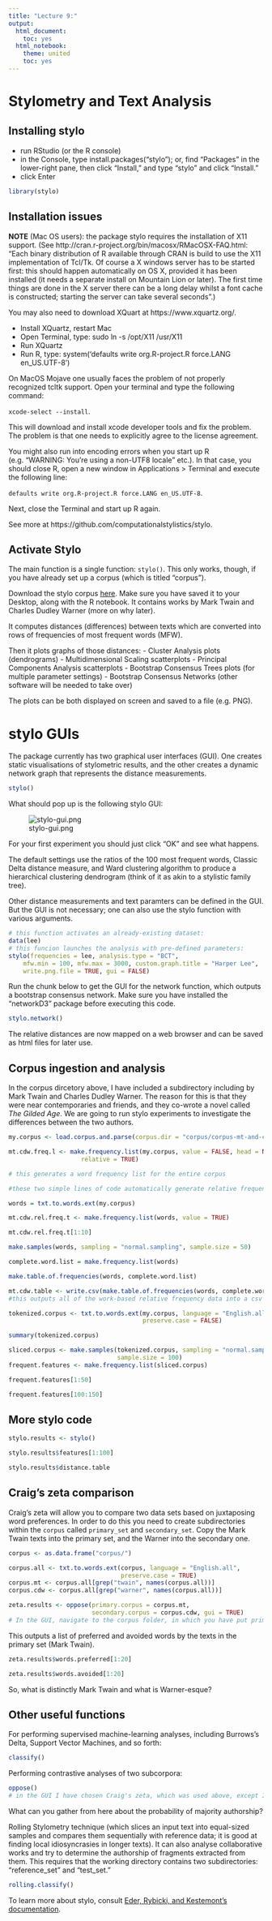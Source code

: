 ```yaml
---
title: "Lecture 9:"
output:
  html_document:
    toc: yes
  html_notebook:
    theme: united
    toc: yes
---
```


# Stylometry and Text Analysis

## Installing stylo
- run RStudio (or the R console)
- in the Console, type install.packages("stylo"); or, find "Packages" in the lower-right pane, then click "Install," and type "stylo" and click "Install."
- click Enter

```r
library(stylo)
```


## Installation issues

**NOTE** (Mac OS users): the package stylo requires the installation of X11 support. (See http://cran.r-project.org/bin/macosx/RMacOSX-FAQ.html: “Each binary distribution of R available through CRAN is build to use the X11 implementation of Tcl/Tk. Of course a X windows server has to be started first: this should happen automatically on OS X, provided it has been installed (it needs a separate install on Mountain Lion or later). The first time things are done in the X server there can be a long delay whilst a font cache is constructed; starting the server can take several seconds”.)

You may also need to download XQuart at https://www.xquartz.org/.

- Install XQuartz, restart Mac
- Open Terminal, type: sudo ln -s /opt/X11 /usr/X11
- Run XQuartz
- Run R, type: system('defaults write org.R-project.R force.LANG en_US.UTF-8')

On MacOS Mojave one usually faces the problem of not properly recognized tcltk support. Open your terminal and type the following command:

`xcode-select --install`.

This will download and install xcode developer tools and fix the problem. The problem is that one needs to explicitly agree to the license agreement.

You might also run into encoding errors when you start up R (e.g. “WARNING: You’re using a non-UTF8 locale” etc.). In that case, you should close R, open a new window in Applications > Terminal and execute the following line:

`defaults write org.R-project.R force.LANG en_US.UTF-8`.

Next, close the Terminal and start up R again.

See more at https://github.com/computationalstylistics/stylo.

## Activate Stylo

The main function is a single function: `stylo()`. This only works, though, if you have already set up a corpus (which is titled "corpus").

Download the stylo corpus [here](https://www.dropbox.com/sh/n1tep3om866esa9/AABXfmK8syaAyXCjZ-ESKY2Za?dl=0). Make sure you have saved it to your Desktop, along with the R notebook. It contains works by Mark Twain and Charles Dudley Warner (more on why later).

It computes distances (differences) between texts which are converted into rows of frequencies of most frequent words (MFW).

Then it plots graphs of those distances:
- Cluster Analysis plots (dendrograms)
- Multidimensional Scaling scatterplots
- Principal Components Analysis scatterplots
- Bootstrap Consensus Trees plots (for multiple parameter settings)
- Bootstrap Consensus Networks (other software will be needed to take over)

The plots can be both displayed on screen and saved to a file (e.g. PNG).

# stylo GUIs

The package currently has two graphical user interfaces (GUI). One creates static visualisations of stylometric results, and the other creates a dynamic network graph that represents the distance measurements. 

```r
stylo()
```

What should pop up is the following stylo GUI:

![stylo-gui.png](stylo-gui.png)

For your first experiment you should just click "OK" and see what happens.

The default settings use the ratios of the 100 most frequent words, Classic Delta distance measure, and Ward clustering algorithm to produce a hierarchical clustering dendrogram (think of it as akin to a stylistic family tree).

Other distance measurements and text paramters can be defined in the GUI. But the GUI is not necessary; one can also use the stylo function with various arguments.

```r
# this function activates an already-existing dataset:
data(lee)
# this funcion launches the analysis with pre-defined parameters:
stylo(frequencies = lee, analysis.type = "BCT", 
    mfw.min = 100, mfw.max = 3000, custom.graph.title = "Harper Lee",
    write.png.file = TRUE, gui = FALSE)
```

Run the chunk below to get the GUI for the network function, which outputs a bootstrap consensus network. Make sure you have installed the "networkD3" package before executing this code.

```r
stylo.network()
```

The relative distances are now mapped on a web browser and can be saved as html files for later use.

## Corpus ingestion and analysis

In the corpus dircetory above, I have included a subdirectory including by Mark Twain and Charles Dudley Warner. The reason for this is that they were near contemporaries and friends, and they co-wrote a novel called *The Gilded Age*. We are going to run stylo experiments to investigate the differences between the two authors.

```r
my.corpus <- load.corpus.and.parse(corpus.dir = "corpus/corpus-mt-and-cdw/", markup.type = "text", ngram.size = 1)
```

```r
mt.cdw.freq.l <- make.frequency.list(my.corpus, value = FALSE, head = NULL,
                    relative = TRUE)

# this generates a word frequency list for the entire corpus
```


```r

#these two simple lines of code automatically generate relative frequencies based on the above frequency list

words = txt.to.words.ext(my.corpus)

mt.cdw.rel.freq.t <- make.frequency.list(words, value = TRUE)

mt.cdw.rel.freq.t[1:10]
```

```r
make.samples(words, sampling = "normal.sampling", sample.size = 50)
```


```r
complete.word.list = make.frequency.list(words)

make.table.of.frequencies(words, complete.word.list)
```

```r
mt.cdw.table <- write.csv(make.table.of.frequencies(words, complete.word.list), "mark-twain-warner-table.csv")
#this outputs all of the work-based relative frequency data into a csv file
```

```r
tokenized.corpus <- txt.to.words.ext(my.corpus, language = "English.all",
                                     preserve.case = FALSE)

summary(tokenized.corpus)
```

```r
sliced.corpus <- make.samples(tokenized.corpus, sampling = "normal.sampling",
                              sample.size = 100)
frequent.features <- make.frequency.list(sliced.corpus)

frequent.features[1:50]

frequent.features[100:150]
```


## More stylo code

```r
stylo.results <- stylo()
```

```r
stylo.results$features[1:100]
```

```r
stylo.results$distance.table
```


## Craig's zeta comparison

Craig's zeta will allow you to compare two data sets based on juxtaposing word preferences. In order to do this you need to create subdirectories within the `corpus` called `primary_set` and `secondary_set`. Copy the Mark Twain texts into the primary set, and the Warner into the secondary one.

```r
corpus <- as.data.frame("corpus/")

corpus.all <- txt.to.words.ext(corpus, language = "English.all",
                               preserve.case = TRUE) 
corpus.mt <- corpus.all[grep("twain", names(corpus.all))]
corpus.cdw <- corpus.all[grep("warner", names(corpus.all))]

zeta.results <- oppose(primary.corpus = corpus.mt,
                       secondary.corpus = corpus.cdw, gui = TRUE)
# In the GUI, navigate to the corpus folder, in which you have put primary_set and secondary_set
```

This outputs a list of preferred and avoided words by the texts in the primary set (Mark Twain).

```r
zeta.results$words.preferred[1:20]

zeta.results$words.avoided[1:20]
```

So, what is distinctly Mark Twain and what is Warner-esque?

## Other useful functions 

For performing supervised machine-learning analyses, including Burrows’s Delta, Support Vector Machines, and so forth:

```r
classify()
```

Performing contrastive analyses of two subcorpora:

```r
oppose()
# in the GUI I have chosen Craig's zeta, which was used above, except I have checked the boxes for visualising differences: "Markers" and "Identify Points".
```

What can you gather from here about the probability of majority authorship?

Rolling Stylometry technique (which slices an input text into equal-sized samples and compares them sequentially with reference data; it is good at finding local idiosyncrasies in longer texts). It can also analyse collaborative works and try to determine the authorship of fragments extracted from them. This requires that the working directory contains two subdirectories: "reference_set" and "test_set."

```r
rolling.classify()
```

To learn more about stylo, consult [Eder, Rybicki, and Kestemont's documentation](https://4bc8d809-a-62cb3a1a-s-sites.googlegroups.com/site/computationalstylistics/stylo/stylo_howto.pdf?attachauth=ANoY7coDX7i5IQiUFMzj3t5plryJdzEX6HalsOFNYcY0MuEkRjEcgRdxintmXDmiTmrk9iiKOLNf_u-sXgosAnlG75tz1USWfoHiNe4rhFuFjoyqPfPaFIb3W4q63VxJ3a4Etpec8SMrqdMRMvkeApHeHzPNO3zvvUwmieVvBW3H68wOsWG2ZRRc4_nO0rM5dm2cb4obSiqjRe4_-VaDfN2vshvxBf_fwtvvzmzQGpCH5U9hnvTQb-M%3D&attredirects=0).